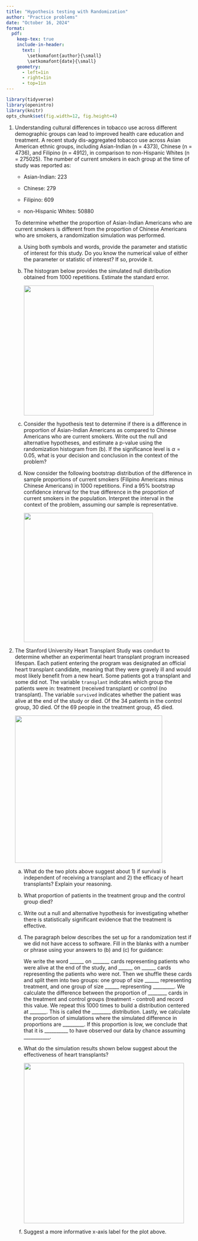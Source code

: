 ```yaml
---
title: "Hypothesis testing with Randomization"
author: "Practice problems"
date: "October 16, 2024"
format:
  pdf:
    keep-tex: true
    include-in-header:
      text: |
        \setkomafont{author}{\small}
        \setkomafont{date}{\small}
    geometry:
      - left=1in
      - right=1in
      - top=1in
---
```


```r
library(tidyverse)
library(openintro)
library(knitr)
opts_chunk$set(fig.width=12, fig.height=4) 
```

1.  Understanding cultural differences in tobacco use across different demographic groups can lead to improved health care education and treatment. A recent study dis-aggregated tobacco use across Asian American ethnic groups, including Asian-Indian (n = 4373), Chinese (n = 4736), and Filipino (n = 4912), in comparison to non-Hispanic Whites (n = 275025). The number of current smokers in each group at the time of study was reported as:

    -   Asian-Indian: 223

    -   Chinese: 279

    -   Filipino: 609

    -   non-Hispanic Whites: 50880

    To determine whether the proportion of Asian-Indian Americans who are current smokers is different from the proportion of Chinese Americans who are smokers, a randomization simulation was performed.

    a.  Using both symbols and words, provide the parameter and statistic of interest for this study. Do you know the numerical value of either the parameter or statistic of interest? If so, provide it.

    b.  The histogram below provides the simulated null distribution obtained from 1000 repetitions. Estimate the standard error.

        ![](images/14-asian-tobacco-null.png){width="351"}

    c.  Consider the hypothesis test to determine if there is a difference in proportion of Asian-Indian Americans as compared to Chinese Americans who are current smokers. Write out the null and alternative hypotheses, and estimate a p-value using the randomization histogram from (b). If the significance level is $\alpha = 0.05$, what is your decision and conclusion in the context of the problem?

    d.  Now consider the following bootstrap distribution of the difference in sample proportions of current smokers (Filipino Americans minus Chinese Americans) in 1000 repetitions. Find a 95% bootstrap confidence interval for the true difference in the proportion of current smokers in the population. Interpret the interval in the context of the problem, assuming our sample is representative.

        ![](images/14-asian-tobacco-boot.png){width="349"}

2.  The Stanford University Heart Transplant Study was conduct to determine whether an experimental heart transplant program increased lifespan. Each patient entering the program was designated an official heart transplant candidate, meaning that they were gravely ill and would most likely benefit from a new heart. Some patients got a transplant and some did not. The variable `transplant` indicates which group the patients were in: treatment (received transplant) or control (no transplant). The variable `survived` indicates whether the patient was alive at the end of the study or died. Of the 34 patients in the control group, 30 died. Of the 69 people in the treatment group, 45 died.

    ![](images/14-heart-transplant-eda.png){width="398"}

    a.  What do the two plots above suggest about 1) if survival is independent of receiving a transplant and 2) the efficacy of heart transplants? Explain your reasoning.

    b.  What proportion of patients in the treatment group and the control group died?

    c.   Write out a null and alternative hypothesis for investigating whether there is statistically significant evidence that the treatment is effective.

    d.  The paragraph below describes the set up for a randomization test if we did not have access to software. Fill in the blanks with a number or phrase using your answers to (b) and (c) for guidance:

        We write the word \_\_\_\_\_\_ on \_\_\_\_\_\_\_ cards representing patients who were alive at the end of the study, and \_\_\_\_\_\_ on \_\_\_\_\_\_ cards representing the patients who were not. Then we shuffle these cards and split them into two groups: one group of size \_\_\_\_\_\_ representing treatment, and one group of size \_\_\_\_\_\_ representing \_\_\_\_\_\_\_\_\_. We calculate the difference between the proportion of \_\_\_\_\_\_\_\_ cards in the treatment and control groups (treatment - control) and record this value. We repeat this 1000 times to build a distribution centered at \_\_\_\_\_\_\_. This is called the \_\_\_\_\_\_\_\_ distribution. Lastly, we calculate the proportion of simulations where the simulated difference in proportions are \_\_\_\_\_\_\_\_\_. If this proportion is low, we conclude that that it is \_\_\_\_\_\_\_\_\_\_ to have observed our data by chance assuming \_\_\_\_\_\_\_\_\_\_\_.

    e.  What do the simulation results shown below suggest about the effectiveness of heart transplants?

        ![](images/14-heart-transplant-null.png){width="433"}

    f.  Suggest a more informative x-axis label for the plot above.

